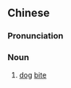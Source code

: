 ==Chinese==
{{zh-forms}}

===Pronunciation===
{{zh-pron
|m=gǒuyǎo
|cat=n
}}

===Noun===
{{zh-noun}}

# [[dog]] [[bite]]